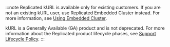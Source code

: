 :::note
Replicated kURL is available only for existing customers. If you are not an existing kURL user, use Replicated Embedded Cluster instead. For more information, see [Using Embedded Cluster](/vendor/embedded-overview).

kURL is a Generally Available (GA) product and is not deprecated. For more information about the Replicated product lifecycle phases, see [Support Lifecycle Policy](/vendor/policies-support-lifecycle).
:::